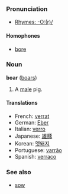 ===Pronunciation===
*[[Rhymes:English:-O:(r)/|Rhymes: -O:(r)/]]

====Homophones====
*[[bore]]

===Noun===
'''boar''' ([[boars]])

#A [[male]] pig.

====Translations====
*French: [[verrat]]
*German: [[Eber]]
*Italian: [[verro]]
*Japanese: [[雄豚]]
*Korean: [[멧돼지]]
*Portuguese: [[varrão]]
*Spanish: [[verraco]]

===See also===
*[[sow]]

{{msg:-ore}}